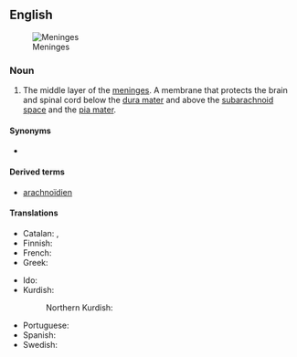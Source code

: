 ==English==
[[File:Meninges-en.svg|thumb|Meninges]]

===Noun===
{{en-noun}}
{{wikipedia}}

# {{lb|en|anatomy}} The middle layer of the [[meninges]]. A membrane that protects the brain and spinal cord below the [[dura mater]] and above the [[subarachnoid space]] and the [[pia mater]].

====Synonyms====
* {{l|en|arachnoid}}

====Derived terms====
* [[arachnoïdien]]

====Translations====
{{trans-top|middle layer of the meninges}}
* Catalan: {{t|ca|aracnoide|f}}, {{t|ca|membrana aracnoide|f}}
* Finnish: {{t+|fi|lukinkalvo}}
* French: {{t+|fr|arachnoïde|f}}
* Greek: {{t|el|αραχνοειδής μήνιγξ|f}}
{{trans-mid}}
* Ido: {{t+|io|araknoido}}
* Kurdish:
*: Northern Kurdish: {{t+|kmr|perdeya tevnepîrikî}}
* Portuguese: {{t+|pt|aracnoide|f}}
* Spanish: {{t+|es|aracnoides|m}}
* Swedish: {{t|sv|spindelvävshinnan|c}}
{{trans-bottom}}